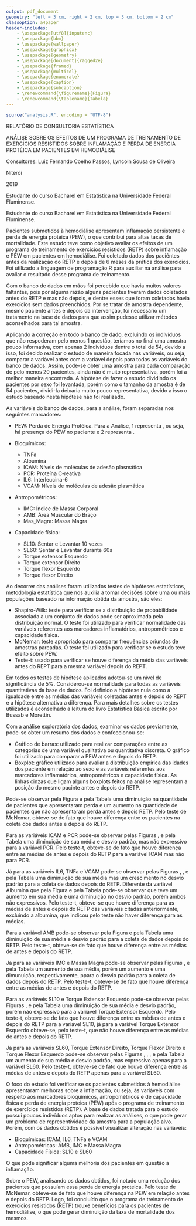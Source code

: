 ```yaml
---
output: pdf_document
geometry: "left = 3 cm, right = 2 cm, top = 3 cm, bottom = 2 cm"
classoption: a4paper
header-includes:
    - \usepackage[utf8]{inputenc}
    - \usepackage{bbm}
    - \usepackage{wallpaper}
    - \usepackage{graphicx}
    - \usepackage{geometry}
    - \usepackage[document]{ragged2e}
    - \usepackage{framed}
    - \usepackage{multicol}
    - \usepackage{enumerate}
    - \usepackage{caption}
    - \usepackage{subcaption}
    - \renewcommand{\figurename}{Figura}
    - \renewcommand{\tablename}{Tabela}
---
```


```r
source("analysis.R", encoding = "UTF-8")
```

\fontsize{12}{12}\selectfont

\centering

RELATÓRIO DE CONSULTORIA ESTATÍSTICA

\vspace*{7 cm}
ANÁLISE SOBRE OS EFEITOS DE UM PROGRAMA DE TREINAMENTO DE EXERCÍCIOS RESISTIDOS SOBRE INFLAMAÇÃO E PERDA DE ENERGIA PROTÉICA EM PACIENTES EM HEMODIÁLISE

\vspace*{6.8 cm}
Consultores: Luiz Fernando Coelho Passos, Lyncoln Sousa de Oliveira

\vspace*{7 cm}
Niterói

2019



\newpage


\justifying 

\newpage

\renewcommand*\contentsname{Sumário}
\tableofcontents



\newpage

\section{Apresentação}

\subsection{Luiz Fernando Coelho Passos}

Estudante do curso Bacharel em Estatística na Universidade Federal Fluminense.

\subsection{Lyncoln Sousa de Oliveira}

Estudante do curso Bacharel em Estatística na Universidade Federal Fluminense.



\newpage

\section{Resumo}


Pacientes submetidos à hemodiálise apresentam inflamação persistente e perda de energia protéica (PEW), o que contribui para altas taxas de mortalidade. Este estudo teve como objetivo avaliar os efeitos de um programa de treinamento de exercícios resistidos (RETP) sobre inflamação e PEW em pacientes em hemodiálise. Foi coletado dados dos paciêntes antes da realização do RETP e depois de 6 meses da prática dos exercícios. Foi utilizado a linguagem de programação R para auxiliar na análise para avaliar o resultado desse programa de treinamento. 


\newpage

\section{Metodologia}

Com o banco de dados em mãos foi percebido que havia muitos valores faltantes, pois por alguma razão alguns pacientes tiveram dados coletados antes do RETP e mas não depois, e dentre esses que foram coletados havia exercícios sem dados preenchidos. Por se tratar de amostra dependente, mesmo paciente antes e depois da intervenção, foi necessário um tratamento na base de dados para que assim pudesse utilizar métodos aconselhados para tal amostra. 

Aplicando a correção em todo o banco de dado, excluindo os indivíduos que não respoderam pelo menos 1 questão, teríamos no final uma amostra pouco informativa, com apenas 2 indivíduos dentre o total de 54, devido a isso, foi decido realizar o estudo de maneira focada nas variáveis, ou seja, comparar a variável antes com a variável depois para todas as variáveis do banco de dados. Assim, pode-se obter uma amostra para cada comparação de pelo menos 20 pacientes, ainda não é muito representativa, porém foi a melhor maneira encontrada. A hipótese de fazer o estudo dividindo os pacientes por sexo foi levantada, porém como o tamanho da amostra é de 54 pacientes, dividi-la deixaria muito pouco representativa, devido a isso o estudo baseado nesta hipótese não foi realizado.

As variáveis do banco de dados, para a análise, foram separadas nos seguintes marcadores:

* PEW: Perda de Energia Protéica. Para a Análise, 1 representa \textbf{sim}, ou seja, há presença do PEW no paciente e 2 representa \textbf{não}.

* Bioquímicos: 
    + TNFa
    + Albumina
    + ICAM: Níveis de moléculas de adesão plasmática
    + PCR: Proteína C-reativa
    + IL6: Interleucina-6
    + VCAM: Níveis de moléculas de adesão plasmática
    
* Antropométricos: 
    + IMC: Índice de Massa Corporal
    + AMB: Área Muscular do Braço
    + Mas_Magra: Massa Magra

* Capacidade física: 
    + SL10: Sentar e Levantar 10 vezes
    + SL60: Sentar e Levantar durante 60s
    + Torque extensor Esquerdo
    + Torque extensor Direito
    + Torque flexor Esquerdo
    + Torque flexor Direito

Ao decorrer das análises foram utilizados testes de hipóteses estatísticos, metodologia estatística que nos auxilia a tomar decisões sobre uma ou mais populações baseado na informação obtida da amostra, são eles:

* Shapiro-Wilk: teste para verificar se a distribuição de probabilidade associada a um conjunto de dados pode ser aproximada pela distribuição normal. O teste foi utilizado para verificar normalidade das variáveis referentes aos marcadores inflamatórios, antropométricos e capacidade física.
* McNemar: teste apropriado para comparar frequências oriundas de amostras pareadas. O teste foi utilizado para verificar se o estudo teve efeito sobre PEW.
* Teste-t: usado para verificar se houve diferença da média das variáveis antes do REPT para a mesma variável depois do REPT. 

Em todos os testes de hipótese aplicados adotou-se um nível de significância de 5%. Considerou-se normalidade para todas as variáveis quantitativas da base de dados. Foi definido a hipótese nula como a igualdade entre as médias das variáveis coletadas antes e depois do REPT e a hipótese alternativa a diferença. Para mais detalhes sobre os testes utilizados é aconselhado a leitura do livro Estatística Básica escrito por Bussab e Morettin.

Com a análise exploratória dos dados, examinar os dados previamente, pode-se obter um resumo dos dados e confeccionou-se:

* Gráfico de barras: utilizado para realizar comparações entre as categorias de uma variável qualitativa ou quantitativa discreta. O gráfico foi utilizado para comparar a PEW antes e depois do RETP.
* Boxplot: gráfico utilizado para avaliar a distribuição empírica das idades dos paciente em relação ao sexo e as variáveis referentes aos marcadores inflamatórios, antropométricos e capacidade física. As linhas cinzas que ligam alguns boxplots feitos na análise representam a posição do mesmo pacinte antes e depois do RETP.


\begin{figure}[ht!]
\centering
\includegraphics[width=0.7\textwidth]{../man/figures/boxplot_explicao.png}
\caption{Explicação sobre o boxplot.}
\end{figure}



\newpage

\section{Resultados}

\subsection{Perda de Energia Protéica - PEW}

\begin{table}[ht!]
\centering
\includegraphics[width=1\textwidth]{../man/figures/tabela_pew.png}
\caption{Marcador PEW}
\label{tab:PEW}
\end{table}

Pode-se observar pela Figura \ref{fig:PEW} e pela Tabela \ref{tab:PEW} uma diminuição na quantidade de pacientes que apresentaram perda e um aumento na quantidade de pacientes que não apresentaram perda antes e depois RETP. Pelo teste de McNemar, obteve-se de fato que houve diferença entre os pacientes na coleta dos dados antes e depois do RETP. 



\subsection{Marcadores Bioquímicos}

\begin{table}[ht!]
\centering
\includegraphics[width=1\textwidth]{../man/figures/tabela_bioquimicos.png}
\caption{Marcadores Bioquímicos}
\label{tab:bioquimicos}
\end{table}

Para as variáveis ICAM e PCR pode-se observar pelas Figuras \ref{fig:ICAM}, \ref{fig:PCR} e pela Tabela \ref{tab:bioquimicos} uma diminuição de sua média e desvio padrão, mas não expressivo para a variável PCR. Pelo teste-t, obteve-se de fato que houve diferença entre as médias de antes e depois do RETP para a variável ICAM mas não para PCR. 

Já para as variáveis IL6, TNFa e VCAM pode-se observar pelas Figuras \ref{fig:IL6}, \ref{fig:TNFa}, \ref{fig:VCAM} e pela Tabela \ref{tab:bioquimicos} uma diminuição de sua média mas um crescimento no desvio padrão para a coleta de dados depois do RETP. Diferente da variável Albumina que pela Figura \ref{fig:ALB} e pela Tabela \ref{tab:bioquimicos} pode-se observar que teve um aumento em sua média e uma diminuição no desvio padrão, porém ambos não expressivos. Pelo teste-t, obteve-se que houve diferença para as médias de antes e depois do RETP das variáveis citadas anteriormente, excluindo a albumina, que indicou pelo teste não haver diferença para as médias.


\newpage

\subsection{Marcadores Antropométricos}

\begin{table}[ht!]
\centering
\includegraphics[width=1\textwidth]{../man/figures/tabela_antropometricos.png}
\caption{Marcadores Antropométricos}
\label{tab:antropometricos}
\end{table}

Para a variável AMB pode-se observar pela Figura \ref{fig:AMB} e pela Tabela \ref{tab:antropometricos} uma diminuição de sua média e desvio padrão para a coleta de dados depois do RETP. Pelo teste-t, obteve-se de fato que houve diferença entre as médias de antes e depois do RETP. 

Já para as variáveis IMC e Massa Magra pode-se observar pelas Figuras \ref{fig:IMC}, \ref{fig:massa_magra} e pela Tabela \ref{tab:antropometricos} um aumento de sua média, porém um aumento e uma dimunuição, respectivamente, ppara o desvio padrão para a coleta de dados depois do RETP. Pelo teste-t, obteve-se de fato que houve diferença entre as médias de antes e depois do RETP. 



\subsection{Marcadores de Capacidade Física}

\begin{table}[ht!]
\centering
\includegraphics[width=1\textwidth]{../man/figures/tabela_cf.png}
\caption{Marcadores de Capacidade Física}
\label{tab:cf}
\end{table}

Para as variáveis SL10 e Torque Extensor Esquerdo pode-se observar pelas Figuras \ref{fig:SL10}, \ref{fig:Torque Extensor Esquerdo} e pela Tabela \ref{tab:cf} uma diminuição de sua média e desvio padrão, porém não expressivo para a variável Torque Extensor Esquerdo. Pelo teste-t, obteve-se de fato que houve diferença entre as médias de antes e depois do RETP para a variável SL10, já para a variável Torque Extensor Esquerdo obteve-se, pelo teste-t, que não houve diferença entre as médias de antes e depois do RETP.

Já para as variáveis SL60, Torque Extensor Direito, Torque Flexor Direito e Torque Flexor Esquerdo pode-se observar pelas Figuras \ref{fig:SL60}, \ref{fig:Torque Extensor Direito}, \ref{fig:Torque Flexor Direito}, \ref{fig:Torque Flexor Esquerdo} e pela Tabela \ref{tab:cf} um aumento de sua média e desvio padrão, mas expressivo apenas para a variável SL60. Pelo teste-t, obteve-se de fato que houve diferença entre as médias de antes e depois do RETP apenas para a variável SL60. 



\newpage

\section{Conclusão}

O foco do estudo foi verificar se os pacientes submetidos à hemodiálise apresentaram melhoras sobre a inflamação, ou seja, às variáveis com respeito aos marcadores bioquímicos, antropométricos e de capacidade física e perda de energia proteica (PEW) após o programa de treinamento de exercícios resistidos (RETP). 
A base de dados  tratada para o estudo possui poucos indivíduos aptos para realizar as análises, o que pode gerar um problema de representividade da amostra para a população alvo. Porém, com os dados obtidos é possível visualizar alteração nas variáveis:
  
  * Bioquímicas: ICAM, IL6, TNFa e VCAM 
  * Antropométricas: AMB, IMC e Massa Magra
  * Capacidade Física: SL10 e SL60
  
  O que pode significar alguma melhoria dos pacientes em questão a inflamação. 

Sobre o PEW, analisando os dados obtidos, foi notado uma redução dos pacientes que possuíam essa perda de energia proteica. Pelo teste de McNemar, obteve-se de fato que houve diferença na PEW em relação antes e depois do RETP.
Logo, foi concluído que o programa de treinamento de exercícios resistidos (RETP) trouxe benefícios para os pacientes de hemodiálise, o que pode gerar diminuição da taxa de mortalidade dos mesmos.



\newpage

\section{Apêndice}

\begin{figure}[ht!]
\centering
\includegraphics[width=0.65\textwidth]{../man/figures/graf_idade_sexo.png}
\caption{Idade dos pacientes por Sexo.}
\label{fig:idade_sexo}
\end{figure}



\subsection{Perda de Energia Protéica - PEW}

\begin{figure}[ht!]
\centering
\includegraphics[width=0.85\textwidth]{../man/figures/pew.png}
\caption{Presença da PEW antes e depois do RETP.}
\label{fig:PEW}
\end{figure}


\newpage

\subsection{Marcadores Bioquímicos}

\begin{figure}[ht!]
\centering
\begin{minipage}{.5\textwidth}
  \centering
  \includegraphics[width=1\linewidth]{../man/figures/Albumina.png}
  \captionof{figure}{Boxplot Albumina por valor observado antes e depois}
  \label{fig:ALB}
\end{minipage}%
\begin{minipage}{.5\textwidth}
  \centering
  \includegraphics[width=1\linewidth]{../man/figures/ICAM.png}
  \captionof{figure}{Boxplot ICAM por valor observado antes e depois}
  \label{fig:ICAM}
\end{minipage}
\end{figure}

\begin{figure}[ht!]
\centering
\begin{minipage}{.5\textwidth}
  \centering
  \includegraphics[width=1\linewidth]{../man/figures/IL6.png}
  \captionof{figure}{Boxplot IL6 por valor observado antes e depois}
  \label{fig:IL6}
\end{minipage}%
\begin{minipage}{.5\textwidth}
  \centering
  \includegraphics[width=1\linewidth]{../man/figures/PCR.png}
  \captionof{figure}{Boxplot PCR por valor observado antes e depois}
  \label{fig:PCR}
\end{minipage}
\end{figure}

\newpage

\begin{figure}[ht!]
\centering
\begin{minipage}{.5\textwidth}
  \centering
  \includegraphics[width=1\linewidth]{../man/figures/TNFa.png}
  \captionof{figure}{Boxplot TNFa por valor observado antes e depois}
  \label{fig:TNFa}
\end{minipage}%
\begin{minipage}{.5\textwidth}
  \centering
  \includegraphics[width=1\linewidth]{../man/figures/VCAM.png}
  \captionof{figure}{Boxplot VCAM por valor observado antes e depois}
  \label{fig:VCAM}
\end{minipage}
\end{figure}




\subsection{Marcadores Antropométricos}


\begin{figure}[ht!]
\centering
\begin{minipage}{.5\textwidth}
  \centering
  \includegraphics[width=1\linewidth]{../man/figures/IMC.png}
  \captionof{figure}{Boxplot IMC por valor observado antes e depois}
  \label{fig:IMC}
\end{minipage}%
\begin{minipage}{.5\textwidth}
  \centering
  \includegraphics[width=1\linewidth]{../man/figures/AMB.png}
  \captionof{figure}{Boxplot AMB por valor observado antes e depois}
  \label{fig:AMB}
\end{minipage}
\end{figure}

\newpage

\begin{figure}[ht!]
\centering
\begin{minipage}{.5\textwidth}
  \centering
  \includegraphics[width=1\linewidth]{../man/figures/Massa Magra.png}
  \captionof{figure}{Boxplot Massa Magra por valor observado antes e depois}
  \label{fig:massa_magra}
\end{minipage}%
\end{figure}




\subsection{Marcadores de Capacidade Física}

\begin{figure}[ht!]
\centering
\begin{minipage}{.5\textwidth}
  \centering
  \includegraphics[width=1\linewidth]{../man/figures/SL10.png}
  \captionof{figure}{Boxplot SL10 por valor observado antes e depois}
  \label{fig:SL10}
\end{minipage}%
\begin{minipage}{.5\textwidth}
  \centering
  \includegraphics[width=1\linewidth]{../man/figures/SL60.png}
  \captionof{figure}{Boxplot SL60 por valor observado antes e depois}
  \label{fig:SL60}
\end{minipage}
\end{figure}

\newpage

\begin{figure}[ht!]
\centering
\begin{minipage}{.5\textwidth}
  \centering
  \includegraphics[width=1\linewidth]{../man/figures/Torque Extensor Esquerdo.png}
  \captionof{figure}{Boxplot Torque Extensor Esquerdo por valor observado antes e depois}
  \label{fig:Torque Extensor Esquerdo}
\end{minipage}%
\begin{minipage}{.5\textwidth}
  \centering
  \includegraphics[width=1\linewidth]{../man/figures/Torque Extensor Direito.png}
  \captionof{figure}{Boxplot Torque Extensor Direito por valor observado antes e depois}
  \label{fig:Torque Extensor Direito}
\end{minipage}
\end{figure}

\begin{figure}[ht!]
\centering
\begin{minipage}{.5\textwidth}
  \centering
  \includegraphics[width=1\linewidth]{../man/figures/Torque Flexor Esquerdo.png}
  \captionof{figure}{Boxplot Torque Flexor Esquerdo por valor observado antes e depois}
  \label{fig:Torque Flexor Esquerdo}
\end{minipage}%
\begin{minipage}{.5\textwidth}
  \centering
  \includegraphics[width=1\linewidth]{../man/figures/Torque Flexor Direito.png}
  \captionof{figure}{Boxplot Torque Flexor Direito por valor observado antes e depois}
  \label{fig:Torque Flexor Direito}
\end{minipage}
\end{figure}

\newpage

\subsection{Teste de normalidade para os Marcadores}

\begin{table}[ht!]
\centering
\includegraphics[width=0.8\textwidth]{../man/figures/tabela_normalidade.png}
\caption{Teste de normalidade para os Marcadores}
\label{tab:normalidade}
\end{table}



\newpage

\section{Referências}


\begin{enumerate}

\item http://www.portalaction.com.br/inferencia/64-teste-de-shapiro-wilk
\item http://www.portalaction.com.br/tabela-de-contingencia/teste-de-mcnemar-para-frequencias-correlacionadas
\item https://www.inf.ufsc.br/~andre.zibetti/probabilidade/teste-de-hipoteses.html
\item http://www.portalaction.com.br/estatistica-basica/14-grafico-de-barras
\item http://www.portalaction.com.br/estatistica-basica/31-boxplot
\item BUSSAB, W; MORETTIN, P. Estatística Básica: 9. ed. Editora Saraiva, 2017.
\item R Core Team (2019). R: A language and environment for statistical computing. R
  Foundation for Statistical Computing, Vienna, Austria. URL https://www.r-project.org/.
\item Hadley Wickham and Evan Miller (2018). haven: Import and Export
  `SPSS', `Stata' and `SAS' Files. R package version 1.1.2.
  https://CRAN.R-project.org/package=haven
\item Hadley Wickham, Romain François, Lionel Henry and Kirill Müller
  (2018). dplyr: A Grammar of Data Manipulation. R package version
  0.7.6. https://CRAN.R-project.org/package=dplyr
\item Stefan Milton Bache and Hadley Wickham (2014). magrittr: A
  Forward-Pipe Operator for R. R package version 1.5.
  https://CRAN.R-project.org/package=magrittr
\item H. Wickham. ggplot2: Elegant Graphics for Data Analysis.
  Springer-Verlag New York, 2016.
\item Baptiste Auguie (2017). gridExtra: Miscellaneous Functions for ``Grid''
  Graphics. R package version 2.3.
  https://CRAN.R-project.org/package=gridExtra
\item Hadley Wickham and Lionel Henry (2018). tidyr: Easily Tidy Data with
  `spread()' and 'gather()' Functions. R package version 0.8.1.
  https://CRAN.R-project.org/package=tidyr
\item Alboukadel Kassambara (2018). ggpubr: `ggplot2' Based Publication
  Ready Plots. R package version 0.2.
  https://CRAN.R-project.org/package=ggpubr
\item Lionel Henry and Hadley Wickham (2018). purrr: Functional Programming
  Tools. R package version 0.2.5.
  https://CRAN.R-project.org/package=purrr
\item David Gohel (2018). flextable: Functions for Tabular Reporting. R
  package version 0.4.4. https://CRAN.R-project.org/package=flextable
\item Hadley Wickham (2019). stringr: Simple, Consistent Wrappers for
  Common String Operations. R package version 1.4.0.
  https://CRAN.R-project.org/package=stringr
\item David Robinson and Alex Hayes (2018). broom: Convert
  Statistical Analysis Objects into Tidy Tibbles. R
  package version 0.5.0.
  https://CRAN.R-project.org/package=broom
\item Luiz Passos (2019). pacotin: Trying to make your life easier. R
  package version 0.0.0.9000.

\end{enumerate}